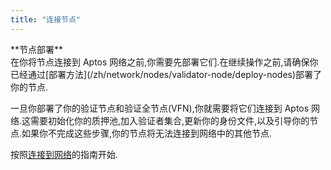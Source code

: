 ```yaml
---
title: "连接节点"
---
```







<Aside type="caution">
  **节点部署** <br />
  在你将节点连接到 Aptos 网络之前,你需要先部署它们.在继续操作之前,请确保你已经通过[部署方法](/zh/network/nodes/validator-node/deploy-nodes)部署了你的节点.
</Aside>

一旦你部署了你的验证节点和验证全节点(VFN),你就需要将它们连接到 Aptos 网络.这需要初始化你的质押池,加入验证者集合,更新你的身份文件,以及引导你的节点.如果你不完成这些步骤,你的节点将无法连接到网络中的其他节点.

按照[连接到网络](/zh/network/nodes/validator-node/connect-nodes/connect-to-aptos-network)的指南开始.
